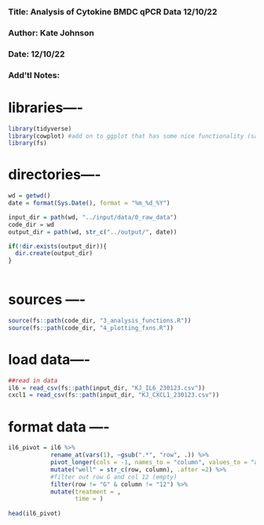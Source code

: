 ### Title: Analysis of Cytokine BMDC qPCR Data 12/10/22
### Author: Kate Johnson
### Date: 12/10/22
### Add'tl Notes:

# libraries----
```r
library(tidyverse)
library(cowplot) #add on to ggplot that has some nice functionality (save_plot())
library(fs)
```


# directories----
```r
wd = getwd()
date = format(Sys.Date(), format = "%m_%d_%Y")

input_dir = path(wd, "../input/data/0_raw_data")
code_dir = wd
output_dir = path(wd, str_c("../output/", date))

if(!dir.exists(output_dir)){
  dir.create(output_dir)
}
  
```

# sources ----
```r
source(fs::path(code_dir, "3_analysis_functions.R"))
source(fs::path(code_dir, "4_plotting_fxns.R"))
```

# load data----
```r
##read in data
il6 = read_csv(fs::path(input_dir, "KJ_IL6_230123.csv")) 
cxcl1 = read_csv(fs::path(input_dir, "KJ_CXCL1_230123.csv")) 

```

# format data ----
```r
il6_pivot = il6 %>%
            rename_at(vars(1), ~gsub(".*", "row", .)) %>%
            pivot_longer(cols = -1, names_to = "column", values_to = "absorbance") %>%
            mutate("well" = str_c(row, column), .after =2) %>%
            #filter out row G and col 12 (empty)
            filter(row != "G" & column != "12") %>%
            mutate(treatment = ,
                   time = )
            
head(il6_pivot)
```

